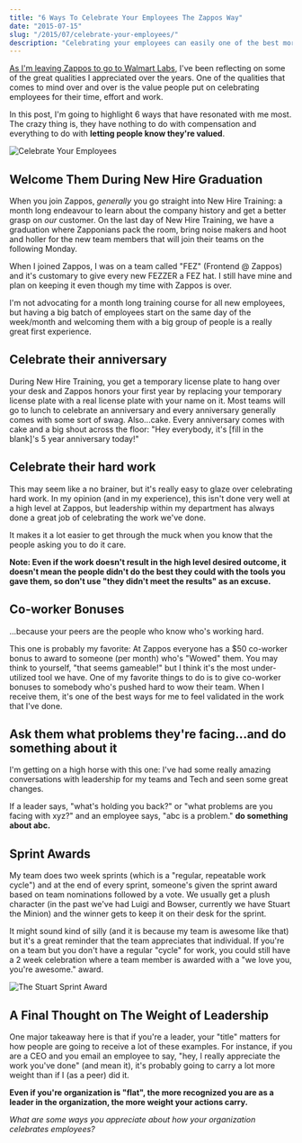 ```yaml
---
title: "6 Ways To Celebrate Your Employees The Zappos Way"
date: "2015-07-15"
slug: "/2015/07/celebrate-your-employees/"
description: "Celebrating your employees can easily one of the best morale boosters for your organization. Here are 5 of the ways Zappos has done that for me."
---
```


[As I'm leaving Zappos to go to Walmart Labs](/2015/07/walmart-labs), I've been reflecting on some of the great qualities I appreciated over the years. One of the qualities that comes to mind over and over is the value people put on celebrating employees for their time, effort and work.

In this post, I'm going to highlight 6 ways that have resonated with me most. The crazy thing is, they have nothing to do with compensation and everything to do with **letting people know they're valued**.

<img alt="Celebrate Your Employees" src="/img/celebrate-your-employees.jpg" class="full" />

## Welcome Them During New Hire Graduation

When you join Zappos, _generally_ you go straight into New Hire Training: a month long endeavour to learn about the company history and get a better grasp on _our_ customer. On the last day of New Hire Training, we have a graduation where Zapponians pack the room, bring noise makers and hoot and holler for the new team members that will join their teams on the following Monday.

When I joined Zappos, I was on a team called "FEZ" (Frontend @ Zappos) and it's customary to give every new FEZZER a FEZ hat. I still have mine and plan on keeping it even though my time with Zappos is over.

I'm not advocating for a month long training course for all new employees, but having a big batch of employees start on the same day of the week/month and welcoming them with a big group of people is a really great first experience.

## Celebrate their anniversary

During New Hire Training, you get a temporary license plate to hang over your desk and Zappos honors your first year by replacing your temporary license plate with a real license plate with your name on it. Most teams will go to lunch to celebrate an anniversary and every anniversary generally comes with some sort of swag. Also...cake. Every anniversary comes with cake and a big shout across the floor: "Hey everybody, it's [fill in the blank]'s 5 year anniversary today!"

## Celebrate their hard work

This may seem like a no brainer, but it's really easy to glaze over celebrating hard work. In my opinion (and in my experience), this isn't done very well at a high level at Zappos, but leadership within my department has always done a great job of celebrating the work we've done.

It makes it a lot easier to get through the muck when you know that the people asking you to do it care.

**Note: Even if the work doesn't result in the high level desired outcome, it doesn't mean the people didn't do the best they could with the tools you gave them, so don't use "they didn't meet the results" as an excuse.**

## Co-worker Bonuses

...because your peers are the people who know who's working hard.

This one is probably my favorite: At Zappos everyone has a $50 co-worker bonus to award to someone (per month) who's "Wowed" them. You may think to yourself, "that seems gameable!" but I think it's the most under-utilized tool we have. One of my favorite things to do is to give co-worker bonuses to somebody who's pushed hard to wow their team. When I receive them, it's one of the best ways for me to feel validated in the work that I've done.

## Ask them what problems they're facing...and do something about it

I'm getting on a high horse with this one: I've had some really amazing conversations with leadership for my teams and Tech and seen some great changes.

If a leader says, "what's holding you back?" or "what problems are you facing with xyz?" and an employee says, "abc is a problem." **do something about abc.**

## Sprint Awards

My team does two week sprints (which is a "regular, repeatable work cycle") and at the end of every sprint, someone's given the sprint award based on team nominations followed by a vote. We usually get a plush character (in the past we've had Luigi and Bowser, currently we have Stuart the Minion) and the winner gets to keep it on their desk for the sprint.

It might sound kind of silly (and it is because my team is awesome like that) but it's a great reminder that the team appreciates that individual. If you're on a team but you don't have a regular "cycle" for work, you could still have a 2 week celebration where a team member is awarded with a "we love you, you're awesome." award.

<img src="/img/stuart-award.jpg" alt="The Stuart Sprint Award" class="full" />

## A Final Thought on The Weight of Leadership

One major takeaway here is that if you're a leader, your "title" matters for how people are going to receive a lot of these examples. For instance, if you are a CEO and you email an employee to say, "hey, I really appreciate the work you've done" (and mean it), it's probably going to carry a lot more weight than if I (as a peer) did it.

**Even if you're organization is "flat", the more recognized you are as a leader in the organization, the more weight your actions carry.**

_What are some ways you appreciate about how your organization celebrates employees?_
